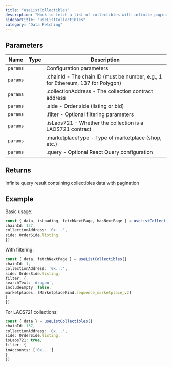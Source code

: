 ```yaml
---
title: "useListCollectibles"
description: "Hook to fetch a list of collectibles with infinite pagination support Fetches collectibles from the marketplace with support for filtering, pagination, and special handling for shop marketplace types and LAOS721 contracts."
sidebarTitle: "useListCollectibles"
category: "Data Fetching"
---
```


## Parameters

| Name | Type | Description |
|------|------|-------------|
| `params` |  | Configuration parameters |
| `params` |  | .chainId - The chain ID (must be number, e.g., 1 for Ethereum, 137 for Polygon) |
| `params` |  | .collectionAddress - The collection contract address |
| `params` |  | .side - Order side (listing or bid) |
| `params` |  | .filter - Optional filtering parameters |
| `params` |  | .isLaos721 - Whether the collection is a LAOS721 contract |
| `params` |  | .marketplaceType - Type of marketplace (shop, etc.) |
| `params` |  | .query - Optional React Query configuration |

## Returns

Infinite query result containing collectibles data with pagination

## Example

Basic usage:
```typescript
const { data, isLoading, fetchNextPage, hasNextPage } = useListCollectibles({
chainId: 137,
collectionAddress: '0x...',
side: OrderSide.listing
})
```

With filtering:
```typescript
const { data, fetchNextPage } = useListCollectibles({
chainId: 1,
collectionAddress: '0x...',
side: OrderSide.listing,
filter: {
searchText: 'dragon',
includeEmpty: false,
marketplaces: [MarketplaceKind.sequence_marketplace_v2]
}
})
```

For LAOS721 collections:
```typescript
const { data } = useListCollectibles({
chainId: 137,
collectionAddress: '0x...',
side: OrderSide.listing,
isLaos721: true,
filter: {
inAccounts: ['0x...']
}
})
```

